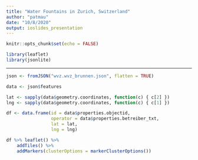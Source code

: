 ```yaml
---
title: "Water Fountains in Zurich, Switzerland"
author: "patmau"
date: "10/8/2020"
output: ioslides_presentation
---
```


```r
knitr::opts_chunk$set(echo = FALSE)

library(leaflet)
library(jsonlite)
```


***

```r
json <- fromJSON("wvz.wvz_brunnen.json", flatten = TRUE)

data <- json$features

lat <- sapply(data$geometry.coordinates, function(c) { c[2] })
lng <- sapply(data$geometry.coordinates, function(c) { c[1] })

df <- data.frame(id = data$properties.objectid,
                 operator = data$properties.betreiber_txt,
                 lat = lat,
                 lng = lng)

```

```r
df %>% leaflet() %>%
    addTiles() %>%
    addMarkers(clusterOptions = markerClusterOptions()) 
```

